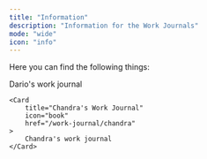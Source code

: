 ```yaml
---
title: "Information"
description: "Information for the Work Journals"
mode: "wide"
icon: "info"
---
```


Here you can find the following things:

<CardGroup cols="2">
  <Card
    title="Dario's Work Journal"
    icon="book"
    href="/work-journal/dario"
  >
    Dario's work journal
  </Card>

    <Card
        title="Chandra's Work Journal"
        icon="book"
        href="/work-journal/chandra"
    >
        Chandra's work journal
    </Card>
</CardGroup>